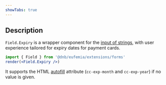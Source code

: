 ```yaml
---
showTabs: true
---
```


## Description

`Field.Expiry` is a wrapper component for the [input of strings](/uilib/extensions/forms/base-fields/String), with user experience tailored for expiry dates for payment cards.

```jsx
import { Field } from '@dnb/eufemia/extensions/forms'
render(<Field.Expiry />)
```

It supports the HTML [autofill](https://developer.mozilla.org/en-US/docs/Web/HTML/Attributes/autocomplete) attribute (`cc-exp-month` and `cc-exp-year`) if no value is given.
